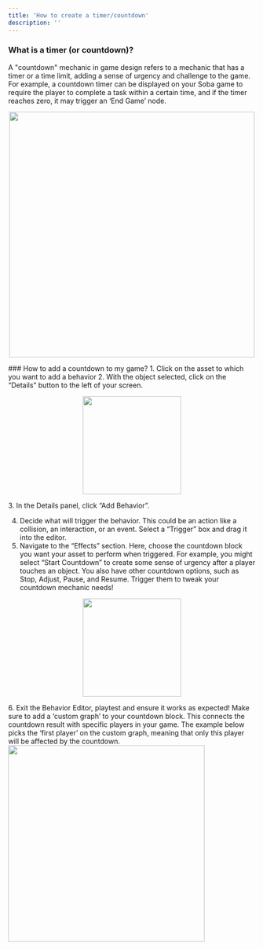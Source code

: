 ```yaml
---
title: 'How to create a timer/countdown'
description: ''
---
```


### What is a timer (or countdown)?

A "countdown" mechanic in game design refers to a mechanic that has a timer or a time limit, adding a sense of urgency and challenge to the game. For example, a countdown timer can be displayed on your Soba game to require the player to complete a task within a certain time, and if the timer reaches zero, it may trigger an ‘End Game’ node.

<p align="center">
  <img width="500" noZoom src="https://i.imgur.com/x8Dgygb.png" />
</p>
<CardGroup cols={3}>

<Card title="Select Object" icon="hand-pointer">
</Card>

<Card
  title="Add behavior" icon="square-code">
</Card>

<Card
  title="Play with friends!" icon="earth-americas">
</Card>

</CardGroup>
### How to add a countdown to my game?

<Accordion title="Steps 1 to 3 (the basics for all behaviors)">
    1. Click on the asset to which you want to add a behavior
    2. With the object selected, click on the “Details” button to the left of your screen.
    <p align="center">
      <img width="200" noZoom src="https://i.imgur.com/jMSZzP8.png" /> </p>
    3. In the Details panel, click “Add Behavior”.
</Accordion>

4. Decide what will trigger the behavior. This could be an action like a collision, an interaction, or an event. Select a “Trigger” box and drag it into the editor.
5. Navigate to the “Effects” section. Here, choose the countdown block you want your asset to perform when triggered. For example, you might select “Start Countdown” to create some sense of urgency after a player touches an object. You also have other countdown options, such as Stop, Adjust, Pause, and Resume. Trigger them to tweak your countdown mechanic needs!
  <Accordion title="Behavior Image">
    <p align="center">
      <img width="200" noZoom src="https://i.imgur.com/lZPNxqk.png" />
      </p>
  </Accordion>
6. Exit the Behavior Editor, playtest and ensure it works as expected!
<Tip> Make sure to add a ‘custom graph’ to your countdown block. This connects the countdown result with specific players in your game. The example below picks the ‘first player’ on the custom graph, meaning that only this player will be affected by the countdown. <br /> <img width="400" noZoom src="https://i.imgur.com/auOEI1d.png" /></Tip>
